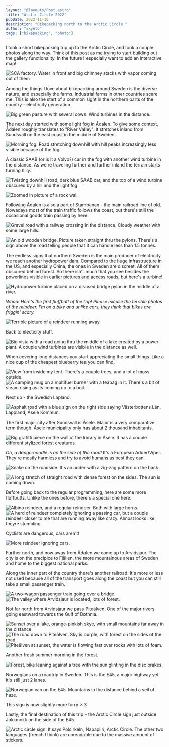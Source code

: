 ```yaml
---
layout: "@layouts/Post.astro"
title: "Arctic Circle 2022"
pubDate: 2022-11-10
description: "Bikepacking north to the Arctic Circle."
author: "skyeto"
tags: ["bikepacking", "photo"]
---
```


I took a short bikepacking trip up to the Arctic Circle, and took a couple photos along the way. Think of this post as me trying to start building out the gallery functionality. In the future I especially want to add an interactive map!

<img
  fetchpriority="high"
  alt="SCA factory. Water in front and big chimney stacks with vapor coming out of them"
  src="https://blog.cdn.skyeto.net/p/arctic/00_SCA_opt.jpg" />


Among the things I love about bikepacking around Sweden is the diverse nature, and especially the farms. Industrial farms in other countries scare me. This is also the start of a common sight in the northern parts of the country - electricity generation.

<img
  alt="Big green pasture with several cows. Wind turbines in the distance."
  src="https://blog.cdn.skyeto.net/p/arctic/01_pasture_opt.jpg" />

The next day started with some light fog in Ådalen. To give some context, Ådalen roughly translates to "River Valley". It stretches inland from Sundsvall on the east coast in the middle of Sweden.

<img
  alt="Morning fog. Road stretching downhill with hill peaks increasingly less visible because of the fog"
  src="https://blog.cdn.skyeto.net/p/arctic/02_morning_fog_opt.jpg" />

A classic SAAB (or is it a Volvo?) car in the fog with another wind turbine in the distance. As we're traveling further and further inland the terrain starts turning hilly.

<img
  loading="lazy"
  alt="Twisting downhill road, dark blue SAAB car, and the top of a wind turbine obscured by a hill and the light fog."
  src="https://blog.cdn.skyeto.net/p/arctic/03_generation_zero_opt.jpg" />

<img
  loading="lazy"
  alt="Zoomed in picture of a rock wall"
  src="https://blog.cdn.skyeto.net/p/arctic/04_mountain_opt.jpg" />

Following Ådalen is also a part of Stambanan - the main railroad line of old. Nowadays most of the train traffic follows the coast, but there's still the occasional goods train passing by here.

<img
  loading="lazy"
  alt="Gravel road with a railway crossing in the distance. Cloudy weather with some large hills."
  src="https://blog.cdn.skyeto.net/p/arctic/05_adalsbanan_opt.jpg" />

<img
  loading="lazy"
  alt="An old wooden bridge. Picture taken straight thru the pylons. There's a sign above the road telling people that it can handle less than 1.5 tonnes."
  src="https://blog.cdn.skyeto.net/p/arctic/06_bridge_opt.jpg" />

The endless signs that northern Sweden is the main producer of electricity we reach another hydropower dam. Compared to the huge infrastructure in the US, and especially China, the ones in Sweden are discreet. All of them obscured behind forest. So there isn't much that you see besides the powerlines visible in earlier pictures and access roads, but here's a turbine!

<img
  loading="lazy"
  alt="Hydropower turbine placed on a disused bridge pylon in the middle of a river."
  src="https://blog.cdn.skyeto.net/p/arctic/06_hydro_opt.jpg" />

*Whoa! Here's the first fluffbutt of the trip! Please excuse the terrible photos of the reindeer. I'm on a bike and unlike cars, they think that bikes are friggin' scary.*

<img
  loading="lazy"
  alt="Terrible picture of a reindeer running away."
  src="https://blog.cdn.skyeto.net/p/arctic/07_first_fluffbutt_opt.jpg" />

Back to electicity stuff.

<img
  loading="lazy"
  alt="Big vista with a road going thru the middle of a lake created by a power plant. A couple wind turbines are visible in the distance as well."
  src="https://blog.cdn.skyeto.net/p/arctic/08_cant_escape_powergen_opt.jpg" />

When covering long distances you start appreciating the small things. Like a nice cup of the cheapest blueberry tea you can find.

<img
  loading="lazy"
  alt="View from inside my tent. There's a couple trees, and a lot of moss outside."
  src="https://blog.cdn.skyeto.net/p/arctic/09_well_needed_rest_opt.jpg" />
<img
  loading="lazy"
  alt="A camping mug on a multifuel burner with a teabag in it. There's a bit of steam rising as its coming up to a boil."
  src="https://blog.cdn.skyeto.net/p/arctic/10_TEAAA_opt.jpg" />

Next up - the Swedish Lapland. 

<img
  loading="lazy"
  alt="Asphalt road with a blue sign on the right side saying Västerbottens Län, Lappland, Åsele Kommun."
  src="https://blog.cdn.skyeto.net/p/arctic/11_entering_lapland_opt.jpg" />

The first major city after Sundsvall is Åsele. Major is a very comparative term though. Åsele municipality only has about 2 thousand inhabitants.

<img
  loading="lazy"
  alt="Big grafitti piece on the wall of the library in Åsele. It has a couple different stylized forest creatures."
  src="https://blog.cdn.skyeto.net/p/arctic/12_art_opt.jpg" />

*Oh, a dangernoodle is on the side of the road!* It's a European Adder/Viper. They're mostly harmless and try to avoid humans as best they can.

<img
  loading="lazy"
  alt="Snake on the roadside. It's an adder with a zig-zag pattern on the back"
  src="https://blog.cdn.skyeto.net/p/arctic/13_dangernoodle_opt.jpg" />

<img
  loading="lazy"
  alt="A long stretch of straight road with dense forest on the sides. The sun is coming down."
  src="https://blog.cdn.skyeto.net/p/arctic/14_endless_roads_opt.jpg" />

Before going back to the regular programming, here are some more fluffbutts. Unlike the ones before, there's a special one here.

<img
  loading="lazy"
  alt="Albino reindeer, and a regular reindeer. Both with large horns."
  src="https://blog.cdn.skyeto.net/p/arctic/15_albino_fluffbutt_opt.jpg" />
<img
  loading="lazy"
  alt="A herd of reindeer completely ignoring a passing car, but a couple reindeer closer to me that are running away like crazy. Almost looks like theyre stumbling."
  src="https://blog.cdn.skyeto.net/p/arctic/16_what_car_opt.jpg" />

Cyclists are dangerous, cars aren't!

<img
  loading="lazy"
  alt="More reindeer ignoring cars."
  src="https://blog.cdn.skyeto.net/p/arctic/17_oh_fuck_a_cyclist_opt.jpg" />

Further north, and now away from Ådalen we come up to Arvidsjaur. The city is on the precipice to Fjällen, the more mountainous areas of Sweden and home to the biggest national parks.

Along the inner part of the country there's another railroad. It's more or less not used because all of the transport goes along the coast but you can still take a small passenger train.

<img
  loading="lazy"
  alt="A two-wagon passenger train going over a bridge."
  src="https://blog.cdn.skyeto.net/p/arctic/18_inlandsbanan_opt.jpg" />
<img
  loading="lazy"
  alt="The valley where Arvidsjaur is located, lots of forest."
  src="https://blog.cdn.skyeto.net/p/arctic/19_arvidsjaur_opt.jpg" />

Not far north from Arvidsjaur we pass Piteälven. One of the major rivers going eastward towards the Gulf of Bothnia.

<img
  loading="lazy"
  alt="Sunset over a lake, orange-pinkish skye, with small mountains far away in the distance"
  src="https://blog.cdn.skyeto.net/p/arctic/20_sunset_opt.jpg" />
<img
  loading="lazy"
  alt="The road down to Piteälven. Sky is purple, with forest on the sides of the road."
  src="https://blog.cdn.skyeto.net/p/arctic/21_pitealven_b_opt.jpg" />
<img
  loading="lazy"
  alt="Piteälven at sunset, the water is flowing fast over rocks with lots of foam."
  src="https://blog.cdn.skyeto.net/p/arctic/21_pitealven_opt.jpg" />

Another fresh summer morning in the forest.

<img
  loading="lazy"
  alt="Forest, bike leaning against a tree with the sun glinting in the disc brakes."
  src="https://blog.cdn.skyeto.net/p/arctic/22_0_morning_opt.jpg" />

Norwegians on a roadtrip in Sweden. This is the E45, a major highway yet it's still just 2 lanes.

<img
  loading="lazy"
  alt="Norwegian van on the E45. Mountains in the distance behind a veil of haze."
  src="https://blog.cdn.skyeto.net/p/arctic/22_highway_roadtrip_opt.jpg" />

<aside>This sign is now slightly more furry >:3</aside>

Lastly, the final destination of this trip - the Arctic Circle sign just outside Jokkmokk on the side of the E45.

<img
  loading="lazy"
  alt="Arctic circle sign. It says Polcirkeln, Napapiiri, Arctic Circle. The other two languages (french I think) are unreadable due to the massive amount of stickers."
  src="https://blog.cdn.skyeto.net/p/arctic/23_arctic_circle_opt.jpg" />


